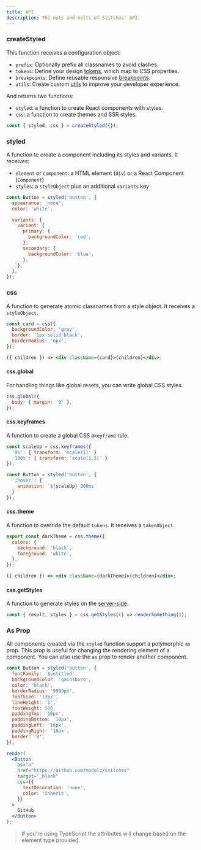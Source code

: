 ```yaml
---
title: API
description: The nuts and bolts of Stitches' API.
---
```


### createStyled

This function receives a configuration object:

- `prefix`: Optionally prefix all classnames to avoid clashes.
- `tokens`: Define your design [tokens](/docs/tokens), which map to CSS properties.
- `breakpoints`: Define reusable responsive [breakpoints](/docs/breakpoints).
- `utils`: Create custom [utils](/docs/utils) to improve your developer experience.

And returns two functions:

- `styled`: a function to create React components with styles.
- `css`: a function to create themes and SSR styles.

```jsx
const { styled, css } = createStyled({});
```

### styled

A function to create a component including its styles and variants. It receives:

- `element` or `component`: a HTML element (`div`) or a React Component (`Component`)
- `styles`: a `styleObject` plus an additional `variants` key

```jsx
const Button = styled('button', {
  appearance: 'none',
  color: 'white',

  variants: {
    variant: {
      primary: {
        backgroundColor: 'red',
      },
      secondary: {
        backgroundColor: 'blue',
      },
    },
  },
});
```

### css

A function to generate atomic classnames from a style object. It receives a `styleObject`.

```jsx
const card = css({
  backgroundColor: 'gray',
  border: '1px solid black',
  borderRadius: '6px',
});

({ children }) => <div className={card}>{children}</div>;
```

#### css.global

For handling things like global resets, you can write global CSS styles.

```jsx
css.global({
  body: { margin: '0' },
});
```

#### css.keyframes

A function to create a global CSS `@keyframe` rule.

```jsx
const scaleUp = css.keyframes({
  '0%': { transform: 'scale(1)' }
  '100%': { transform: 'scale(1.5)' }
});

const Button = styled('button', {
  ':hover': {
    animation: `${scaleUp} 200ms`
  }
});
```

#### css.theme

A function to override the default `tokens`. It receives a `tokenObject`.

```jsx
export const darkTheme = css.theme({
  colors: {
    background: 'black',
    foreground: 'white',
  },
});

({ children }) => <div className={darkTheme}>{children}</div>;
```

#### css.getStyles

A function to generate styles on the [server-side](/docs/server-side-rendering).

```jsx
const { result, styles } = css.getStyles(() => renderSomething());
```

### As Prop

All components created via the `styled` function support a polymorphic `as` prop. This prop is useful for changing the rendering element of a component. You can also use the `as` prop to render another component.

```jsx live manual
const Button = styled('button', {
  fontFamily: '$untitled',
  backgroundColor: 'gainsboro',
  color: 'black',
  borderRadius: '9999px',
  fontSize: '13px',
  lineHeight: '1',
  fontWeight: 500,
  paddingTop: '10px',
  paddingBottom: '10px',
  paddingLeft: '16px',
  paddingRight: '16px',
  border: '0',
});

render(
  <Button
    as="a"
    href="https://github.com/modulz/stitches"
    target="_blank"
    css={{
      textDecoration: 'none',
      color: 'inherit',
    }}
  >
    GitHub
  </Button>
);
```

> If you're using TypeScript the attributes will change based on the element type provided.
